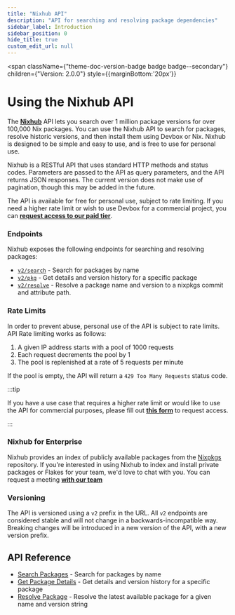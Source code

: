 ```yaml
---
title: "Nixhub API"
description: "API for searching and resolving package dependencies"
sidebar_label: Introduction
sidebar_position: 0
hide_title: true
custom_edit_url: null
---
```



<span
  className={"theme-doc-version-badge badge badge--secondary"}
  children={"Version: 2.0.0"}
  style={{marginBottom:'20px'}}
>
</span>

# Using the Nixhub API

The [**Nixhub**](https://www.nixhub.io) API lets you search over 1 million package versions for over 100,000 Nix packages. You can use the Nixhub API to search for packages, resolve historic versions, and then install them using Devbox or Nix. Nixhub is designed to be simple and easy to use, and is free to use for personal use. 

Nixhub is a RESTful API that uses standard HTTP methods and status codes. Parameters are passed to the API as query parameters, and the API returns JSON responses. The current version does not make use of pagination, though this may be added in the future.

The API is available for free for personal use, subject to rate limiting. If you need a higher rate limit or wish to use Devbox for a commercial project, you can [**request access to our paid tier**](https://form.typeform.com/to/hueeLe9S).

### Endpoints

Nixhub exposes the following endpoints for searching and resolving packages:

- [`v2/search`](./search-packages.api.mdx) - Search for packages by name
- [`v2/pkg`](./get-a-package.api.mdx) - Get details and version history for a specific package
- [`v2/resolve`](./resolve-a-package-version.api.mdx) - Resolve a package name and version to a nixpkgs commit and attribute path.

### Rate Limits

In order to prevent abuse, personal use of the API is subject to rate limits. API Rate limiting works as follows: 

1. A given IP address starts with a pool of 1000 requests
2. Each request decrements the pool by 1
3. The pool is replenished at a rate of 5 requests per minute

If the pool is empty, the API will return a `429 Too Many Requests` status code.

:::tip

If you have a use case that requires a higher rate limit or would like to use the API for commercial purposes, please fill out [**this form**](https://form.typeform.com/to/hueeLe9S) to request access.

:::

### Nixhub for Enterprise

Nixhub provides an index of publicly available packages from the [Nixpkgs](https://github.com/nixos/nixpkgs) repository. If you're interested in using Nixhub to index and install private packages or Flakes for your team, we'd love to chat with you. You can request a meeting [**with our team**](https://calendly.com/d/cprm-dq6-y9y/nixhub-enterprise-chat)

### Versioning

The API is versioned using a `v2` prefix in the URL. All `v2` endpoints are considered stable and will not change in a backwards-incompatible way. Breaking changes will be introduced in a new version of the API, with a new version prefix. 

## API Reference

* [Search Packages](./search-packages.api.mdx) - Search for packages by name
* [Get Package Details](./get-a-package.api.mdx) - Get details and version history for a specific package
* [Resolve Package](./resolve-a-package-version.api.mdx) - Resolve the latest available package for a given name and version string

